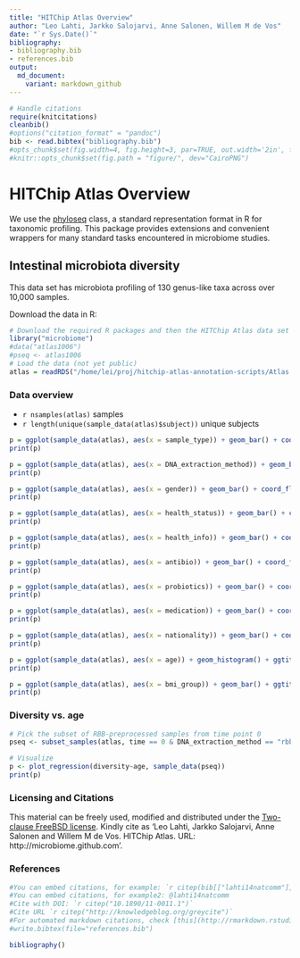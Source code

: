 ```yaml
---
title: "HITChip Atlas Overview"
author: "Leo Lahti, Jarkko Salojarvi, Anne Salonen, Willem M de Vos"
date: "`r Sys.Date()`"
bibliography: 
- bibliography.bib
- references.bib
output: 
  md_document:
    variant: markdown_github
---
```

<!--
  %\VignetteEngine{knitr::rmarkdown}
  %\VignetteIndexEntry{microbiome tutorial}
  %\usepackage[utf8]{inputenc}
-->

```r
# Handle citations
require(knitcitations)
cleanbib()
#options("citation_format" = "pandoc")
bib <- read.bibtex("bibliography.bib")
#opts_chunk$set(fig.width=4, fig.height=3, par=TRUE, out.width='2in', fig.pos='H')
#knitr::opts_chunk$set(fig.path = "figure/", dev="CairoPNG")
```


HITChip Atlas Overview
===========

We use the [phyloseq](http://joey711.github.io/phyloseq/import-data)
class, a standard representation format in R for taxonomic
profiling. This package provides extensions and convenient wrappers
for many standard tasks encountered in microbiome studies. 


## Intestinal microbiota diversity 

This data set has microbiota profiling of 130 genus-like taxa across over 10,000 samples.

Download the data in R:

```r
# Download the required R packages and then the HITChip Atlas data set
library("microbiome")
#data("atlas1006")
#pseq <- atlas1006
# Load the data (not yet public)
atlas = readRDS("/home/lei/proj/hitchip-atlas-annotation-scripts/Atlas.RData") # atlas
```


### Data overview

 * ```r nsamples(atlas)``` samples
 * ```r length(unique(sample_data(atlas)$subject))``` unique subjects

```r
p = ggplot(sample_data(atlas), aes(x = sample_type)) + geom_bar() + coord_flip() + ggtitle("Sample type")
print(p)

p = ggplot(sample_data(atlas), aes(x = DNA_extraction_method)) + geom_bar() + coord_flip() + ggtitle("DNA extraction method")
print(p)

p = ggplot(sample_data(atlas), aes(x = gender)) + geom_bar() + coord_flip() + ggtitle("Sex")
print(p)

p = ggplot(sample_data(atlas), aes(x = health_status)) + geom_bar() + coord_flip() + ggtitle("Health status")
print(p)

p = ggplot(sample_data(atlas), aes(x = health_info)) + geom_bar() + coord_flip() + ggtitle("Health info")
print(p)

p = ggplot(sample_data(atlas), aes(x = antibio)) + geom_bar() + coord_flip() + ggtitle("Antibiotics use")
print(p)

p = ggplot(sample_data(atlas), aes(x = probiotics)) + geom_bar() + coord_flip() + ggtitle("Probiotics")
print(p)

p = ggplot(sample_data(atlas), aes(x = medication)) + geom_bar() + coord_flip() + ggtitle("Medication")
print(p)

p = ggplot(sample_data(atlas), aes(x = nationality)) + geom_bar() + coord_flip() + ggtitle("Nationality")
print(p)

p = ggplot(sample_data(atlas), aes(x = age)) + geom_histogram() + ggtitle("Age") + xlab("Age")
print(p)

p = ggplot(sample_data(atlas), aes(x = bmi_group)) + geom_bar() + ggtitle("BMI group") + xlab("BMI")
print(p)
```


### Diversity vs. age

```r
# Pick the subset of RBB-preprocessed samples from time point 0
pseq <- subset_samples(atlas, time == 0 & DNA_extraction_method == "rbb")

# Visualize
p <- plot_regression(diversity~age, sample_data(pseq))
print(p)
```



### Licensing and Citations

This material can be freely used, modified and distributed under the
[Two-clause FreeBSD
license](http://en.wikipedia.org/wiki/BSD\_licenses). Kindly cite as
'Leo Lahti, Jarkko Salojarvi, Anne Salonen and Willem M de
Vos. HITChip Atlas. URL: http://microbiome.github.com'.


### References

```r
#You can embed citations, for example: `r citep(bib[["lahti14natcomm"]])`
#You can embed citations, for example2: @lahti14natcomm
#Cite with DOI: `r citep("10.1890/11-0011.1")`
#Cite URL `r citep("http://knowledgeblog.org/greycite")`
#For automated markdown citations, check [this](http://rmarkdown.rstudio.com/authoring_bibliographies_and_citations.html), [this](https://github.com/cboettig/knitcitations), and [this](http://www.carlboettiger.info/2012/03/24/citations-in-markdown-using-knitr.html). 
#write.bibtex(file="references.bib")
```

```r
bibliography()
```

